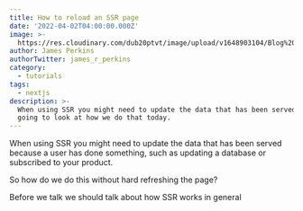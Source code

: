 ```yaml
---
title: How to reload an SSR page
date: '2022-04-02T04:00:00.000Z'
image: >-
  https://res.cloudinary.com/dub20ptvt/image/upload/v1648903104/Blog%20Posts/iaqnrmfoacflndxbc7nw.png
author: James Perkins
authorTwitter: james_r_perkins
category:
  - tutorials
tags:
  - nextjs
description: >-
  When using SSR you might need to update the data that has been served. We are
  going to look at how we do that today.
---
```


When using SSR you might need to update the data that has been served because a user has done something, such as updating a database or subscribed to your product.

So how do we do this without hard refreshing the page?

Before we talk we should talk about how SSR works in general
